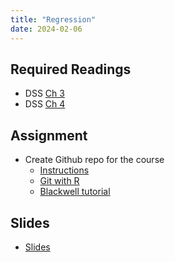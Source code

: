 ```yaml
---
title: "Regression"
date: 2024-02-06
---
```



## Required Readings

- DSS [Ch 3](/files/dss_ch3.pdf)
- DSS [Ch 4](/files/dss_ch4.pdf)

## Assignment

- Create Github repo for the course
  + [Instructions](/assignments/01_github.html)
  + [Git with R](https://happygitwithr.com/install-git#install-git)
  + [Blackwell tutorial](https://github.com/gov50-f23/gov50-f23.github.io/blob/main/assignments/00-problem-set.qmd)

## Slides

- [Slides](/slides/07-inference.html)


